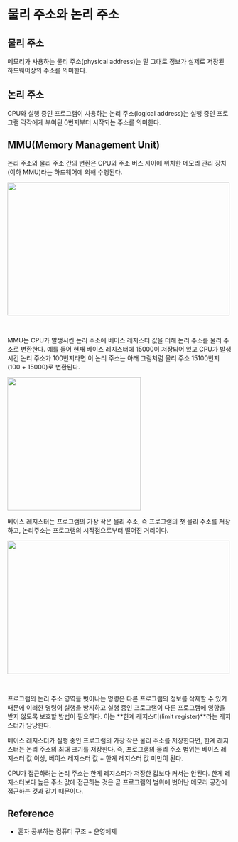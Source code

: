 
# 물리 주소와 논리 주소

## 물리 주소

메모리가 사용하는 물리 주소(physical address)는 말 그대로 정보가 실제로 저장된 하드웨어상의 주소를
의미한다.

## 논리 주소

CPU와 실행 중인 프로그램이 사용하는 논리 주소(logical address)는 실행 중인
프로그램 각각에게 부여된 0번지부터 시작되는 주소를 의미한다.

## MMU(Memory Management Unit)

논리 주소와 물리 주소 간의 변환은 CPU와 주소 버스 사이에 위치한 메모리 관리 장치(이하 MMU)라는
하드웨어에 의해 수행된다.

<Image
  width="500px"
  height="300px"
  src="https://user-images.githubusercontent.com/63354527/211296284-edd206f3-25c4-4df2-a427-a1577eacb55c.png"
  referenceLink="https://user-images.githubusercontent.com/63354527/211296284-edd206f3-25c4-4df2-a427-a1577eacb55c.png"
  description="메모리 관리 장치"
/>

<br />

MMU는 CPU가 발생시킨 논리 주소에 베이스 레지스터 값을 더해 논리 주소를 물리 주소로
변환한다. 예를 들어 현재 베이스 레지스터에 15000이 저장되어 있고 CPU가 발생시킨 논리
주소가 100번지라면 이 논리 주소는 아래 그림처럼 물리 주소 15100번지(100 + 15000)로
변환된다.

<Image
  with="500px"
  height="300px"
  src="https://user-images.githubusercontent.com/63354527/211297267-70993fbb-a261-4185-8cd8-fae25058a8ee.png"
  referenceLink="https://user-images.githubusercontent.com/63354527/211297267-70993fbb-a261-4185-8cd8-fae25058a8ee.png"
  description="베이스 레지스터"
/>

베이스 레지스터는 프로그램의 가장 작은 물리 주소, 즉 프로그램의 첫 물리 주소를 저장하고, 논리주소는
프로그램의 시작점으로부터 떨어진 거리이다.

<Image
  width="500px"
  height="300px"
  src="https://user-images.githubusercontent.com/63354527/211300438-139d494e-e61b-4c78-a615-ed02751b8d47.png"
  referenceLink="https://user-images.githubusercontent.com/63354527/211300438-139d494e-e61b-4c78-a615-ed02751b8d47.png"
  description="한계 레지스터"
/>

<br />

프로그램의 논리 주소 영역을 벗어나는 명령은 다른 프로그램의 정보를 삭제할 수 있기 때문에 이러한
명령어 실행을 방지하고 실행 중인 프로그램이 다른 프로그램에 영향을 받지 않도록 보호할 방법이
필요하다. 이는 **한계 레지스터(limit register)**라는 레지스터가 담당한다.

베이스 레지스터가 실행 중인 프로그램의 가장 작은 물리 주소를 저장한다면, 한계 레지스터는 논리 주소의
최대 크기를 저장한다. 즉, 프로그램의 물리 주소 범위는 베이스 레지스터 값 이상, 베이스 레지스터 값 +
한계 레지스터 값 미만이 된다.

CPU가 접근하려는 논리 주소는 한계 레지스터가 저장한 값보다 커서는 안된다. 한계 레지스터보다 높은
주소 값에 접근하는 것은 곧 프로그램의 범위에 벗어난 메모리 공간에 접근하는 것과 같기 때문이다.

## Reference

- 혼자 공부하는 컴퓨터 구조 + 운영체제
